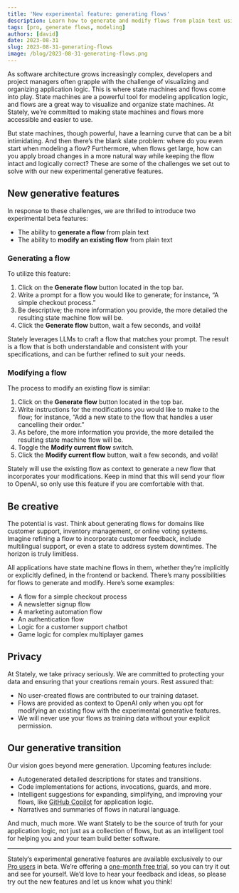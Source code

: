```yaml
---
title: 'New experimental feature: generating flows'
description: Learn how to generate and modify flows from plain text using Stately's new intelligent features
tags: [pro, generate flows, modeling]
authors: [david]
date: 2023-08-31
slug: 2023-08-31-generating-flows
image: /blog/2023-08-31-generating-flows.png
---
```


As software architecture grows increasingly complex, developers and project managers often grapple with the challenge of visualizing and organizing application logic. This is where state machines and flows come into play. State machines are a powerful tool for modeling application logic, and flows are a great way to visualize and organize state machines. At Stately, we’re committed to making state machines and flows more accessible and easier to use.

But state machines, though powerful, have a learning curve that can be a bit intimidating. And then there’s the blank slate problem: where do you even start when modeling a flow? Furthermore, when flows get large, how can you apply broad changes in a more natural way while keeping the flow intact and logically correct? These are some of the challenges we set out to solve with our new experimental generative features.

## New generative features

In response to these challenges, we are thrilled to introduce two experimental beta features:

- The ability to **generate a flow** from plain text
- The ability to **modify an existing flow** from plain text

<!--truncate-->

### Generating a flow

To utilize this feature:

1. Click on the **Generate flow** button located in the top bar.
2. Write a prompt for a flow you would like to generate; for instance, “A simple checkout process.”
3. Be descriptive; the more information you provide, the more detailed the resulting state machine flow will be.
4. Click the **Generate flow** button, wait a few seconds, and voilà!

Stately leverages LLMs to craft a flow that matches your prompt. The result is a flow that is both understandable and consistent with your specifications, and can be further refined to suit your needs.

### Modifying a flow

The process to modify an existing flow is similar:

1. Click on the **Generate flow** button located in the top bar.
2. Write instructions for the modifications you would like to make to the flow; for instance, “Add a new state to the flow that handles a user cancelling their order.”
3. As before, the more information you provide, the more detailed the resulting state machine flow will be.
4. Toggle the **Modify current flow** switch.
5. Click the **Modify current flow** button, wait a few seconds, and voilà!

Stately will use the existing flow as context to generate a new flow that incorporates your modifications. Keep in mind that this will send your flow to OpenAI, so only use this feature if you are comfortable with that.

## Be creative

The potential is vast. Think about generating flows for domains like customer support, inventory management, or online voting systems. Imagine refining a flow to incorporate customer feedback, include multilingual support, or even a state to address system downtimes. The horizon is truly limitless.

All applications have state machine flows in them, whether they’re implicitly or explicitly defined, in the frontend or backend. There’s many possibilities for flows to generate and modify. Here’s some examples:

- A flow for a simple checkout process
- A newsletter signup flow
- A marketing automation flow
- An authentication flow
- Logic for a customer support chatbot
- Game logic for complex multiplayer games

## Privacy

At Stately, we take privacy seriously. We are committed to protecting your data and ensuring that your creations remain yours. Rest assured that:

- No user-created flows are contributed to our training dataset.
- Flows are provided as context to OpenAI only when you opt for modifying an existing flow with the experimental generative features.
- We will never use your flows as training data without your explicit permission.

## Our generative transition

Our vision goes beyond mere generation. Upcoming features include:

- Autogenerated detailed descriptions for states and transitions.
- Code implementations for actions, invocations, guards, and more.
- Intelligent suggestions for expanding, simplifying, and improving your flows, like [GitHub Copilot](https://github.com/features/copilot/) for application logic.
- Narratives and summaries of flows in natural language.

And much, much more. We want Stately to be the source of truth for your application logic, not just as a collection of flows, but as an intelligent tool for helping you and your team build better software.

---

Stately’s experimental generative features are available exclusively to our [Pro users](/docs/studio-pro-plan) in beta. We’re offering a [one-month free trial](/pricing), so you can try it out and see for yourself. We’d love to hear your feedback and ideas, so please try out the new features and let us know what you think!
